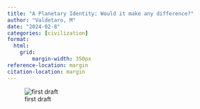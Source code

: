 ```yaml
---
title: "A Planetary Identity: Would it make any difference?"
author: "Valdetaro, M"
date: "2024-02-8"
categories: [civilization]
format:
  html:
    grid:
        margin-width: 350px
reference-location: margin
citation-location: margin
---
```


![first draft](Asset%201.png){fig-align="center"}


